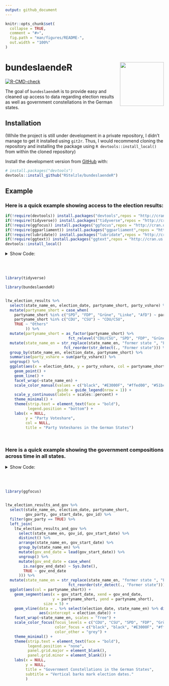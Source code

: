 ```yaml
---
output: github_document
---
```


<!-- README.md is generated from README.Rmd. Please edit that file -->

```r
knitr::opts_chunk$set(
  collapse = TRUE,
  comment = "#>",
  fig.path = "man/figures/README-",
  out.width = "100%"
)
```


# bundeslaendeR <img src='man/figures/hex_light_clipart.png' align="right" height="139" />

 <!-- badges: start -->
  [![R-CMD-check](https://github.com/RStelzle/bundeslaendeR/workflows/R-CMD-check/badge.svg)](https://github.com/RStelzle/bundeslaendeR/actions)
  <!-- badges: end -->

The goal of `bundeslaendeR` is to provide easy and cleaned up access to data regarding
election results as well as government constellations in the German states.



<!-- Todo: -->

<!-- - [x] Keep data up to date. (LTW Sachsen-Anhalt 2021 missing) -->

<!-- - [x] Add information of Ministerpräsidenten name and party to government data -->

<!-- - [x] Clean up gov_end_dates. Linhart et al stop with election date most of the time, wikipedia with election of new cabinet in the Landtag. -->

<!-- - [x] Link my party-within-election observations with IDs for state parties' manifestos form polidoc.net -->

<!-- - [x] Link governments to coalition agreements from polidoc.net -->

<!-- - [x] Provide a nicer pdf version of a codebook -->

<!-- - [ ] Provide non R outputs for the data (csv, dta) -->


<!-- Maybe: -->

<!-- - [ ] Provide cleaned up version of only the election totals & add some more (ENP, etc.) -->

<!-- - [ ] Add information of cabinet type to government data. (Not sure if this is a good idea. I can only -->
<!-- get to the status within the legislature not to factors external to this that are needed -->
<!-- to provide Woldendorp et al.-esque information on the type of government) -->

<!-- - [ ] Provide cleaned up version of only the government data -->





## Installation


(While the project is still under development in a private repository,
I didn't manage to get it installed using `git2r`. Thus, I would recommend
cloning the repository and installing the package using `R devtools::install_local()`
from within the cloned repository)

Install the development version from [GitHub](https://github.com/) with:

``` r
# install.packages("devtools")
devtools::install_github("RStelzle/bundeslaendeR")
```





## Example

### Here is a quick example showing access to the election results:

```r
if(!require(devtools)) install.packages("devtools",repos = "http://cran.us.r-project.org")
if(!require(tidyverse)) install.packages("tidyverse",repos = "http://cran.us.r-project.org")
if(!require(ggfocus)) install.packages("ggfocus",repos = "http://cran.us.r-project.org")
if(!require(ggparliament)) install.packages("ggparliament",repos = "http://cran.us.r-project.org")
if(!require(lubridate)) install.packages("lubridate",repos = "http://cran.us.r-project.org")
if(!require(ggtext)) install.packages("ggtext",repos = "http://cran.us.r-project.org")
devtools::install_local()
```




<details>
  <summary>Show Code:</summary>
  
```R
library(tidyverse)

library(bundeslaendeR)


ltw_election_results %>% 
  select(state_name_en, election_date, partyname_short, party_vshare) %>% 
  mutate(partyname_short = case_when(
    partyname_short %in% c("SPD", "FDP", "Grüne", "Linke", "AfD") ~ partyname_short,
    partyname_short %in% c("CDU", "CSU") ~ "CDU/CSU", 
    TRUE ~ "Others"
         )) %>% 
  mutate(partyname_short = as_factor(partyname_short) %>% 
                            fct_relevel("CDU/CSU", "SPD", "FDP", "Grüne", "Linke", "AfD", "Others")) %>%
  mutate(state_name_en = str_replace(state_name_en, "former state ", "Former state of\n") %>% 
                          fct_reorder(str_detect(., "Former state"))) %>% 
  group_by(state_name_en, election_date, partyname_short) %>% 
  summarise(party_vshare = sum(party_vshare)) %>% 
  ungroup() %>% 
  ggplot(aes(x = election_date, y = party_vshare, col = partyname_short)) +
    geom_point() +
    geom_line() +
    facet_wrap(~state_name_en) +
    scale_color_manual(values = c("black", "#E3000F", "#ffed00", "#51bc4a", "#b47ab5", "#00adef", "grey"),
                       guide = guide_legend(nrow = 1)) +
    scale_y_continuous(labels = scales::percent) +
    theme_minimal() +
    theme(strip.text = element_text(face = "bold"),
          legend.position = "bottom") +
    labs(x = NULL,
         y = "Party Voteshare",
         col = NULL,
         title = "Party Voteshares in the German States")

```

</details>


<br><br>


```r
library(tidyverse)

library(bundeslaendeR)


ltw_election_results %>% 
  select(state_name_en, election_date, partyname_short, party_vshare) %>% 
  mutate(partyname_short = case_when(
    partyname_short %in% c("SPD", "FDP", "Grüne", "Linke", "AfD") ~ partyname_short,
    partyname_short %in% c("CDU", "CSU") ~ "CDU/CSU", 
    TRUE ~ "Others"
         )) %>% 
  mutate(partyname_short = as_factor(partyname_short) %>% 
                            fct_relevel("CDU/CSU", "SPD", "FDP", "Grüne", "Linke", "AfD", "Others")) %>%
  mutate(state_name_en = str_replace(state_name_en, "former state ", "Former state of\n") %>% 
                          fct_reorder(str_detect(., "Former state"))) %>% 
  group_by(state_name_en, election_date, partyname_short) %>% 
  summarise(party_vshare = sum(party_vshare)) %>% 
  ungroup() %>% 
  ggplot(aes(x = election_date, y = party_vshare, col = partyname_short)) +
    geom_point() +
    geom_line() +
    facet_wrap(~state_name_en) +
    scale_color_manual(values = c("black", "#E3000F", "#ffed00", "#51bc4a", "#b47ab5", "#00adef", "grey"),
                       guide = guide_legend(nrow = 1)) +
    scale_y_continuous(labels = scales::percent) +
    theme_minimal() +
    theme(strip.text = element_text(face = "bold"),
          legend.position = "bottom") +
    labs(x = NULL,
         y = "Party Voteshare",
         col = NULL,
         title = "Party Voteshares in the German States")
  
  

```








### Here is a quick example showing the government compositions across time in all states.


<details>
  <summary>Show Code:</summary>
  
```R
library(ggfocus)


ltw_election_results_and_gov %>% 
  select(state_name_en, election_date, partyname_short,
         gov_party, gov_start_date, gov_end_date) %>% 
  filter(gov_party == TRUE) %>% 
  mutate(gov_end_date = case_when(
      gov_end_date == as.Date("2999-12-31") ~ Sys.Date(),
      TRUE ~ gov_end_date
    )) %>% 
  mutate(state_name_en = str_replace(state_name_en, "former state ", "Former state of\n") %>% 
                            fct_reorder(str_detect(., "Former state"))) %>% 
  ggplot(aes(col = partyname_short)) +
    geom_segment(aes(x = gov_start_date, xend = gov_end_date,
                     y = partyname_short, yend = partyname_short),
                 size = 5) +
    geom_vline(data = . %>% select(election_date, state_name_en) %>% distinct(),
               aes(xintercept = election_date)) +
    facet_wrap(~state_name_en, scales = "free") +
    scale_color_focus(focus_levels = c("CDU", "CSU", "SPD", "FDP", "Grüne", "Linke"), 
                      color_focus = c("black", "black", "#E3000F", "#ffed00", "#51bc4a", "#b47ab5"),
                      color_other = "grey") +
    theme_minimal() +
    theme(strip.text = element_text(face = "bold"),
          legend.position = "none",
          panel.grid.major = element_blank(),
          panel.grid.minor = element_blank()) +
    labs(x = NULL,
         y = NULL,
         title = "Government Constellations in the German States",
         subtitle = "Vertical barks mark election dates."
         )


```

</details>

<br><br>

```r
library(ggfocus)


ltw_election_results_and_gov %>% 
  select(state_name_en, election_date, partyname_short,
         gov_party, gov_start_date, gov_id) %>% 
  filter(gov_party == TRUE) %>% 
  left_join(
    ltw_election_results_and_gov %>% 
      select(state_name_en, gov_id, gov_start_date) %>% 
      distinct() %>% 
      arrange(state_name_en, gov_start_date) %>% 
      group_by(state_name_en) %>% 
      mutate(gov_end_date = lead(gov_start_date)) %>%
      ungroup() %>%
      mutate(gov_end_date = case_when(
        is.na(gov_end_date) ~ Sys.Date(),
        TRUE ~ gov_end_date
      ))) %>% 
  mutate(state_name_en = str_replace(state_name_en, "former state ", "Former state of\n") %>% 
                            fct_reorder(str_detect(., "Former state"))) %>% 
  ggplot(aes(col = partyname_short)) +
    geom_segment(aes(x = gov_start_date, xend = gov_end_date,
                     y = partyname_short, yend = partyname_short),
                 size = 5) +
    geom_vline(data = . %>% select(election_date, state_name_en) %>% distinct(),
               aes(xintercept = election_date)) +
    facet_wrap(~state_name_en, scales = "free") +
    scale_color_focus(focus_levels = c("CDU", "CSU", "SPD", "FDP", "Grüne", "Linke"), 
                      color_focus = c("black", "black", "#E3000F", "#ffed00", "#51bc4a", "#b47ab5"),
                      color_other = "grey") +
    theme_minimal() +
    theme(strip.text = element_text(face = "bold"),
          legend.position = "none",
          panel.grid.major = element_blank(),
          panel.grid.minor = element_blank()) +
    labs(x = NULL,
         y = NULL,
         title = "Government Constellations in the German States",
         subtitle = "Vertical barks mark election dates."
         )



```















